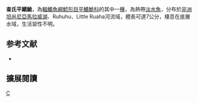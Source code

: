 {{Speciesbox 
| taxon = Amphilius chalei
| status = LC
| status_system = IUCN3.1
| authority = [[Seegers|Seegers]], 2008
| synonyms = 
}}

'''查氏平鰭鮠'''，為[[輻鰭魚綱|輻鰭魚綱]][[鯰形目|鯰形目]][[平鰭鮠科|平鰭鮠科]]的其中一[[種|種]]，為熱帶[[淡水魚|淡水魚]]，分布於[[非洲|非洲]][[坦尚尼亞|坦尚尼亞]][[馬拉威湖|馬拉威湖]]、Ruhuhu、Little Ruaha河流域，體長可達7公分，棲息在底層水域，生活習性不明。

==参考文献==
*{{FishBase_species|genus=Amphilius|species=chalei |year=2014|month=10}}

== 擴展閱讀 ==
{{refbegin}}
{{wikispecies-inline|Amphilius chalei |查氏平鰭鮠}}
{{refend}}
{{Taxonbar|from=Q6429145}}

[[Category:平鰭鮠屬|C]]


{{魚類小作品}}